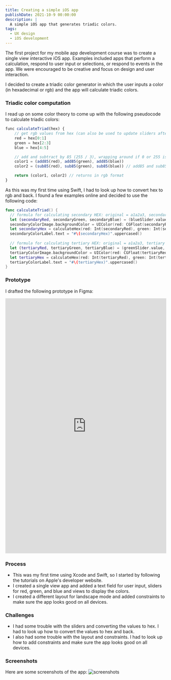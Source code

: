 ---
title: Creating a simple iOS app
publishDate: 2021-10-9 00:00:00
description: |
  A simple iOS app that generates triadic colors. 
tags:
  - UX design
  - iOS development
---
The first project for my mobile app development course was to create a single view interactive iOS app. Examples included apps that perform a calculation, respond to user input or selections, or respond to events in the app. We were encouraged to be creative and focus on design and user interaction.

I decided to create a triadic color generator in which the user inputs a color (in hexadecimal or rgb) and the app will calculate triadic colors.

### Triadic color computation
I read up on some color theory to come up with the following pseudocode to calculate triadic colors:

```js
func calculateTriad(hex) {
    // get rgb values from hex (can also be used to update sliders after user input)
    red = hex[0:1]
    green = hex[2:3] 
    blue = hex[4:5]

    // add and subtract by 85 (255 / 3), wrapping around if 0 or 255 is reached
    color1 = (add85(red), add85(green), add85(blue))
    color2 = (sub85(red), sub85(green), sub85(blue)) // add85 and sub85 deal with wrap around.

    return (color1, color2) // returns in rgb format
}
```
As this was my first time using Swift, I had to look up how to convert hex to rgb and back. I found a few examples online and decided to use the following code:

```swift
func calculateTriad() {
  // formula for calculating secondary HEX: original = a1a2a3, secondary = a3a1a2
  let (secondaryRed, secondaryGreen, secondaryBlue) = (blueSlider.value, redSlider.value, greenSlider.value)
  secondaryColorImage.backgroundColor = UIColor(red: CGFloat(secondaryRed / 255), green: CGFloat(secondaryGreen / 255), blue: CGFloat(secondaryBlue / 255), alpha: 1.0)
  let secondaryHex = calculateHex(red: Int(secondaryRed), green: Int(secondaryGreen), blue: Int(secondaryBlue))
  secondaryColorLabel.text = "#\(secondaryHex)".uppercased()
  
  // formula for calculating tertiary HEX: original = a1a2a3, tertiary = a2a3a1
  let (tertiaryRed, tertiaryGreen, tertiaryBlue) = (greenSlider.value, blueSlider.value, redSlider.value)
  tertiaryColorImage.backgroundColor = UIColor(red: CGFloat(tertiaryRed / 255), green: CGFloat(tertiaryGreen / 255), blue: CGFloat(tertiaryBlue / 255), alpha: 1.0)
  let tertiaryHex = calculateHex(red: Int(tertiaryRed), green: Int(tertiaryGreen), blue: Int(tertiaryBlue))
  tertiaryColorLabel.text = "#\(tertiaryHex)".uppercased()
}
```

### Prototype
I drafted the following prototype in Figma:

<iframe style="border: 1px solid rgba(0, 0, 0, 0.1);" width="100%" height="800px" src="https://www.figma.com/embed?embed_host=share&url=https%3A%2F%2Fwww.figma.com%2Fproto%2F7lHdeYU4dRkmKiIpOeGhOK%2FTriad%3Fnode-id%3D5%253A41%26scaling%3Dscale-down%26page-id%3D0%253A1%26starting-point-node-id%3D5%253A41%26show-proto-sidebar%3D1" allowfullscreen></iframe> 

### Process
- This was my first time using Xcode and Swift, so I started by following the tutorials on Apple's developer website.
- I created a single view app and added a text field for user input, sliders for red, green, and blue and views to display the colors.
- I created a different layout for landscape mode and added constraints to make sure the app looks good on all devices.

### Challenges
- I had some trouble with the sliders and converting the values to hex. I had to look up how to convert the values to hex and back.
- I also had some trouble with the layout and constraints. I had to look up how to add constraints and make sure the app looks good on all devices.

### Screenshots
Here are some screenshots of the app:
![screenshots](https://github.com/kaischuygon/mobile-app-dev/raw/master/triadic/screenshots.png)
